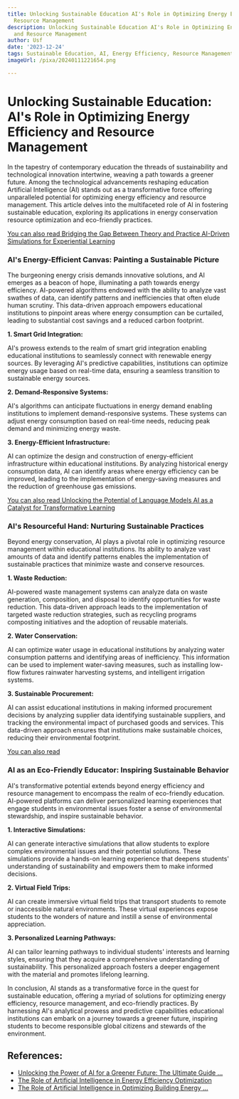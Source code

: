 ```yaml
---
title: Unlocking Sustainable Education AI's Role in Optimizing Energy Efficiency and
  Resource Management
description: Unlocking Sustainable Education AI's Role in Optimizing Energy Efficiency
  and Resource Management
author: Usf
date: '2023-12-24'
tags: Sustainable Education, AI, Energy Efficiency, Resource Management
imageUrl: /pixa/20240111221654.png

---
```

# Unlocking  Sustainable Education: AI's  Role in Optimizing Energy  Efficiency and Resource Management

In the tapestry of contemporary education  the threads of sustainability and technological innovation intertwine, weaving a path  towards a greener future. Among the technological advancements reshaping education Artificial Intelligence (AI) stands out as a transformative force offering unparalleled potential for optimizing energy efficiency and resource management. This article  delves into the multifaceted role  of  AI in fostering sustainable education, exploring its applications in energy conservation  resource optimization and eco-friendly practices.

[You can also read Bridging the Gap Between  Theory and Practice AI-Driven Simulations for Experiential Learning](Bridging%20the%20Gap%20Between%20Theory%20and%20Practice%20AI-Driven%20Simulations%20for%20Experiential%20Learning)


### AI's Energy-Efficient Canvas: Painting a Sustainable Picture

The burgeoning energy crisis demands innovative solutions, and AI emerges as a beacon of hope, illuminating a path towards energy efficiency. AI-powered algorithms endowed with the ability to analyze vast swathes of data, can identify  patterns and inefficiencies that often elude human scrutiny. This data-driven approach empowers educational  institutions to pinpoint areas  where energy consumption can be curtailed, leading  to substantial cost  savings and  a reduced carbon footprint.

**1. Smart Grid Integration:**

AI's prowess extends to the realm of smart grid integration enabling educational  institutions to seamlessly connect with renewable energy sources. By leveraging AI's predictive capabilities, institutions can optimize energy usage based on real-time data, ensuring a seamless transition to sustainable  energy sources.

**2. Demand-Responsive Systems:**

AI's algorithms  can anticipate fluctuations in energy demand enabling institutions to implement demand-responsive systems. These systems can adjust energy consumption based on real-time needs, reducing  peak demand and minimizing energy waste.

**3. Energy-Efficient Infrastructure:**

AI can optimize the design and construction of energy-efficient infrastructure within educational institutions.  By analyzing  historical  energy consumption data,  AI can identify areas where energy efficiency can be improved, leading to the implementation of energy-saving measures and  the reduction of greenhouse gas emissions.

[You can also read Unlocking the Potential  of Language Models AI as a  Catalyst  for Transformative Learning](Unlocking%20the%20Potential%20of%20Language%20Models%20AI%20as%20a%20Catalyst%20for%20Transformative%20Learning)


### AI's Resourceful Hand: Nurturing Sustainable Practices

Beyond energy conservation, AI plays a pivotal role in optimizing  resource  management within educational institutions. Its ability to  analyze vast amounts of data and identify  patterns enables the implementation of sustainable practices that minimize waste and  conserve resources.

**1. Waste Reduction:**

AI-powered waste management systems  can analyze data on waste generation, composition, and disposal to identify opportunities for waste reduction. This data-driven  approach leads to the implementation of targeted waste reduction strategies, such as recycling programs composting initiatives and the adoption of reusable materials.

**2. Water Conservation:**

AI can optimize water usage in educational institutions by  analyzing  water consumption patterns and identifying areas of inefficiency.  This information can be used to implement water-saving measures, such as installing low-flow fixtures rainwater harvesting systems, and intelligent irrigation  systems.

**3. Sustainable Procurement:**

AI can assist educational institutions in  making informed procurement decisions  by  analyzing supplier  data identifying sustainable suppliers, and tracking the environmental impact of purchased goods and  services. This data-driven approach ensures that institutions make sustainable choices,  reducing their environmental footprint.

[You can also read ]()


### AI as an Eco-Friendly Educator: Inspiring Sustainable Behavior

AI's transformative potential  extends beyond energy efficiency and resource  management to encompass the realm  of eco-friendly education. AI-powered platforms can deliver personalized learning experiences that engage students in environmental issues  foster a sense of environmental stewardship, and inspire sustainable behavior.

**1. Interactive Simulations:**

AI can generate interactive simulations that allow students  to explore complex  environmental issues and their potential solutions. These simulations provide a hands-on learning experience that deepens  students' understanding of sustainability and empowers them to make informed  decisions.

**2. Virtual Field Trips:**

AI  can create immersive virtual field trips that transport students to  remote or inaccessible natural environments. These  virtual experiences expose students to  the wonders of nature and instill a sense of environmental appreciation.

**3. Personalized Learning Pathways:**

AI can tailor learning  pathways  to individual students' interests and learning styles, ensuring that  they acquire a comprehensive understanding of sustainability. This personalized approach  fosters a deeper engagement with  the material and promotes lifelong learning.

In  conclusion, AI stands as a transformative force  in the  quest for sustainable education, offering a myriad  of solutions for optimizing energy efficiency, resource management, and eco-friendly practices. By harnessing AI's analytical prowess and predictive capabilities educational institutions can embark  on a journey towards a  greener future,  inspiring students to become responsible global citizens and stewards of the environment.

## References:
- [Unlocking the Power of AI for a Greener Future: The Ultimate Guide ...](https://www.linkedin.com/pulse/unlocking-power-ai-greener-future-ultimate-guide)
- [The Role of Artificial Intelligence in Energy Efficiency Optimization](https://energy5.com/the-role-of-artificial-intelligence-in-energy-efficiency-optimization)
- [The Role of Artificial Intelligence in Optimizing Building Energy ...](https://utilitiesone.com/the-role-of-artificial-intelligence-in-optimizing-building-energy-storage-systems)
